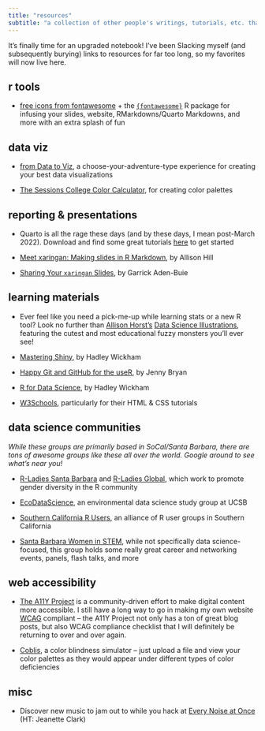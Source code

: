 ```yaml
---
title: "resources"
subtitle: "a collection of other people's writings, tutorials, etc. that I find particularly helpful"
---
```


It's finally time for an upgraded notebook! I've been Slacking myself (and subsequently burying) links to resources for far too long, so my favorites will now live here.

## r tools

-   [free icons from fontawesome](https://fontawesome.com/v5/search?m=free) + the [`{fontawesome}`](https://github.com/rstudio/fontawesome) R package for infusing your slides, website, RMarkdowns/Quarto Markdowns, and more with an extra splash of fun

## data viz

-   [from Data to Viz](https://www.data-to-viz.com/), a choose-your-adventure-type experience for creating your best data visualizations

-   [The Sessions College Color Calculator](https://www.sessions.edu/color-calculator/), for creating color palettes

## reporting & presentations

-   Quarto is all the rage these days (and by these days, I mean post-March 2022). Download and find some great tutorials [here](https://quarto.org/) to get started

-   [Meet xaringan: Making slides in R Markdown](https://arm.rbind.io/slides/xaringan.html#1), by Allison Hill

-   [Sharing Your `xaringan` Slides](https://www.garrickadenbuie.com/blog/sharing-xaringan-slides/), by Garrick Aden-Buie

## learning materials

-   Ever feel like you need a pick-me-up while learning stats or a new R tool? Look no further than [Allison Horst's](https://twitter.com/allison_horst) [Data Science Illustrations](https://allisonhorst.com/), featuring the cutest and most educational fuzzy monsters you'll ever see!

-   [Mastering Shiny](https://mastering-shiny.org/index.html), by Hadley Wickham

-   [Happy Git and GitHub for the useR](https://happygitwithr.com/), by Jenny Bryan

-   [R for Data Science](https://r4ds.had.co.nz/), by Hadley Wickham

-   [W3Schools](https://www.w3schools.com/default.asp), particularly for their HTML & CSS tutorials

## data science communities

*While these groups are primarily based in SoCal/Santa Barbara, there are tons of awesome groups like these all over the world. Google around to see what's near you!*

-   [R-Ladies Santa Barbara](https://www.meetup.com/rladies-santa-barbara/) and [R-Ladies Global](https://rladies.org/), which work to promote gender diversity in the R community

-   [EcoDataScience](https://eco-data-science.github.io/), an environmental data science study group at UCSB\

-   [Southern California R Users](https://socalr.org/), an alliance of R user groups in Southern California\

-   [Santa Barbara Women in STEM](https://www.sbwomeninstem.org/), while not specifically data science-focused, this group holds some really great career and networking events, panels, flash talks, and more

## web accessibility

-   [The A11Y Project](https://www.a11yproject.com/) is a community-driven effort to make digital content more accessible. I still have a long way to go in making my own website [WCAG](https://www.w3.org/WAI/standards-guidelines/wcag/) compliant -- the A11Y Project not only has a ton of great blog posts, but also WCAG compliance checklist that I will definitely be returning to over and over again.

-   [Coblis](https://www.color-blindness.com/coblis-color-blindness-simulator/), a color blindness simulator -- just upload a file and view your color palettes as they would appear under different types of color deficiencies

## misc

-   Discover new music to jam out to while you hack at [Every Noise at Once](https://everynoise.com/engenremap.html) (HT: Jeanette Clark)
